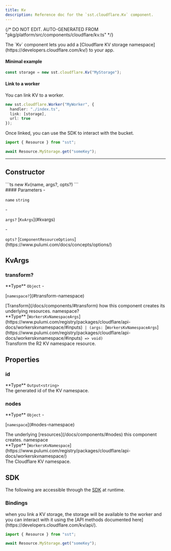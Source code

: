 ```yaml
---
title: Kv
description: Reference doc for the `sst.cloudflare.Kv` component.
---
```


{/* DO NOT EDIT. AUTO-GENERATED FROM "pkg/platform/src/components/cloudflare/kv.ts" */}


<div class="tsdoc">

<Section type="about">
The `Kv` component lets you add a [Cloudflare KV storage namespace](https://developers.cloudflare.com/kv/) to
your app.

#### Minimal example

```ts
const storage = new sst.cloudflare.Kv("MyStorage");
```

#### Link to a worker

You can link KV to a worker.

```ts {3}
new sst.cloudflare.Worker("MyWorker", {
  handler: "./index.ts",
  link: [storage],
  url: true
});
```

Once linked, you can use the SDK to interact with the bucket.

```ts title="index.ts" {3}
import { Resource } from "sst";

await Resource.MyStorage.get("someKey");
```
</Section>

---

## Constructor

<Segment>
<Section type="signature">
```ts
new Kv(name, args?, opts?)
```
</Section>

<Section type="parameters">
#### Parameters
- <p><code class="key">name</code> <code class="primitive">string</code></p>
- <p><code class="key">args?</code> [<code class="type">KvArgs</code>](#kvargs)</p>
- <p><code class="key">opts?</code> [<code class="type">ComponentResourceOptions</code>](https://www.pulumi.com/docs/concepts/options/)</p>
</Section>
</Segment>

## KvArgs
### transform?
<Segment>
<Section type="parameters">
<InlineSection>
**Type** <code class="primitive">Object</code>
</InlineSection>
- <p>[<code class="key">namespace?</code>](#transform-namespace)</p>
</Section>
[Transform](/docs/components/#transform) how this component creates its underlying
resources.

</Segment>
<NestedTitle id="transform-namespace" Tag="h4" parent="transform.">namespace?</NestedTitle>
<Segment>
<Section type="parameters">
<InlineSection>
**Type** [<code class="type">WorkersKvNamespaceArgs</code>](https://www.pulumi.com/registry/packages/cloudflare/api-docs/workerskvnamespace/#inputs)<code class="symbol"> | </code><code class="symbol">(</code><code class="primitive">args</code><code class="symbol">: </code>[<code class="type">WorkersKvNamespaceArgs</code>](https://www.pulumi.com/registry/packages/cloudflare/api-docs/workerskvnamespace/#inputs)<code class="symbol"> => </code><code class="primitive">void</code><code class="symbol">)</code>
</InlineSection>
</Section>
Transform the R2 KV namespace resource.

</Segment>

## Properties

### id
<Segment>
<Section type="parameters">
<InlineSection>
**Type** <code class="primitive">Output</code><code class="symbol">&lt;</code><code class="primitive">string</code><code class="symbol">&gt;</code>
</InlineSection>
</Section>
The generated id of the KV namespace.
</Segment>

### nodes
<Segment>
<Section type="parameters">
<InlineSection>
**Type** <code class="primitive">Object</code>
</InlineSection>
- <p>[<code class="key">namespace</code>](#nodes-namespace)</p>
</Section>
The underlying [resources](/docs/components/#nodes) this component creates.
</Segment>
<NestedTitle id="nodes-namespace" Tag="h4" parent="nodes.">namespace</NestedTitle>
<Segment>
<Section type="parameters">
<InlineSection>
**Type** [<code class="type">WorkersKvNamespace</code>](https://www.pulumi.com/registry/packages/cloudflare/api-docs/workerskvnamespace/)
</InlineSection>
</Section>
The Cloudflare KV namespace.
</Segment>

## SDK

The following are accessible through the [SDK](/docs/reference/sdk/) at runtime.

### Bindings
<Segment>
when you link a KV storage, the storage will be available to the worker and you can
interact with it using the [API methods documented here](https://developers.cloudflare.com/kv/api/).

```ts title="index.ts" {3}
import { Resource } from "sst";

await Resource.MyStorage.get("someKey");
```
</Segment>
</div>